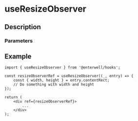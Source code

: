 
# useResizeObserver

## Description

<ComponentDescription name="useResizeObserver" />

### Parameters

<ComponentParameters name="useResizeObserver" />

## Example

```tsx filename="demo.ts" {3-6,9-11}
import { useResizeObserver } from '@enterwell/hooks';

const resizeObserverRef = useResizeObserver((_, entry) => {
    const { width, height } = entry.contentRect;
    // Do something with width and height
});

return (
    <div ref={resizeObserverRef}>
        ...
    </div>
);
```